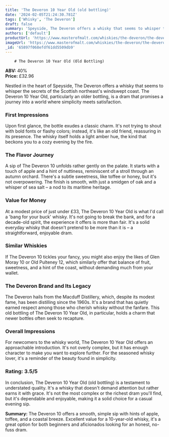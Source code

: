 ```yaml
---
title: 'The Deveron 10 Year Old (old bottling)'
date: '2024-02-05T21:24:30.781Z'
tags: ['Whisky', 'The Deveron']
draft: false
summary: 'Speyside, The Deveron offers a whisky that seems to whisper the secrets of the Scottish northeast s windswept coast. The Deveron 1...'
authors: ['default']
productUrl: 'https://www.masterofmalt.com/whiskies/the-deveron/the-deveron-10-year-old-old-bottling-whisky/'
imageUrl: 'https://www.masterofmalt.com/whiskies/the-deveron/the-deveron-10-year-old-old-bottling-whisky.jpg'
_id: '65897f068efdf61dd5509db9'
---
```


        # The Deveron 10 Year Old (Old Bottling)

**ABV:** 40%  
**Price:** £32.96

Nestled in the heart of Speyside, The Deveron offers a whisky that seems to whisper the secrets of the Scottish northeast's windswept coast. The Deveron 10 Year Old, particularly an older bottling, is a dram that promises a journey into a world where simplicity meets satisfaction.

### First Impressions

Upon first glance, the bottle exudes a classic charm. It's not trying to shout with bold fonts or flashy colors; instead, it's like an old friend, reassuring in its presence. The whisky itself holds a light amber hue, the kind that beckons you to a cozy evening by the fire.

### The Flavor Journey

A sip of The Deveron 10 unfolds rather gently on the palate. It starts with a touch of apple and a hint of nuttiness, reminiscent of a stroll through an autumn orchard. There's a subtle sweetness, like toffee or honey, but it's not overpowering. The finish is smooth, with just a smidgen of oak and a whisper of sea salt – a nod to its maritime heritage.

### Value for Money

At a modest price of just under £33, The Deveron 10 Year Old is what I'd call a 'bang for your buck' whisky. It's not going to break the bank, and for a decade-old spirit, the experience it offers is more than fair. It's a solid everyday whisky that doesn't pretend to be more than it is – a straightforward, enjoyable dram.

### Similar Whiskies

If The Deveron 10 tickles your fancy, you might also enjoy the likes of Glen Moray 10 or Old Pulteney 12, which similarly offer that balance of fruit, sweetness, and a hint of the coast, without demanding much from your wallet.

### The Deveron Brand and Its Legacy

The Deveron hails from the Macduff Distillery, which, despite its modest fame, has been distilling since the 1960s. It's a brand that has quietly earned respect among those who cherish whisky without the fanfare. This old bottling of The Deveron 10 Year Old, in particular, holds a charm that newer bottles often seek to recapture.

### Overall Impressions

For newcomers to the whisky world, The Deveron 10 Year Old offers an approachable introduction. It's not overly complex, but it has enough character to make you want to explore further. For the seasoned whisky lover, it's a reminder of the beauty found in simplicity.

### Rating: 3.5/5

In conclusion, The Deveron 10 Year Old (old bottling) is a testament to understated quality. It's a whisky that doesn't demand attention but rather earns it with grace. It's not the most complex or the richest dram you'll find, but it's dependable and enjoyable, making it a solid choice for a casual evening sip.

**Summary:** The Deveron 10 offers a smooth, simple sip with hints of apple, toffee, and a coastal breeze. Excellent value for a 10-year-old whisky, it's a great option for both beginners and aficionados looking for an honest, no-fuss dram.
